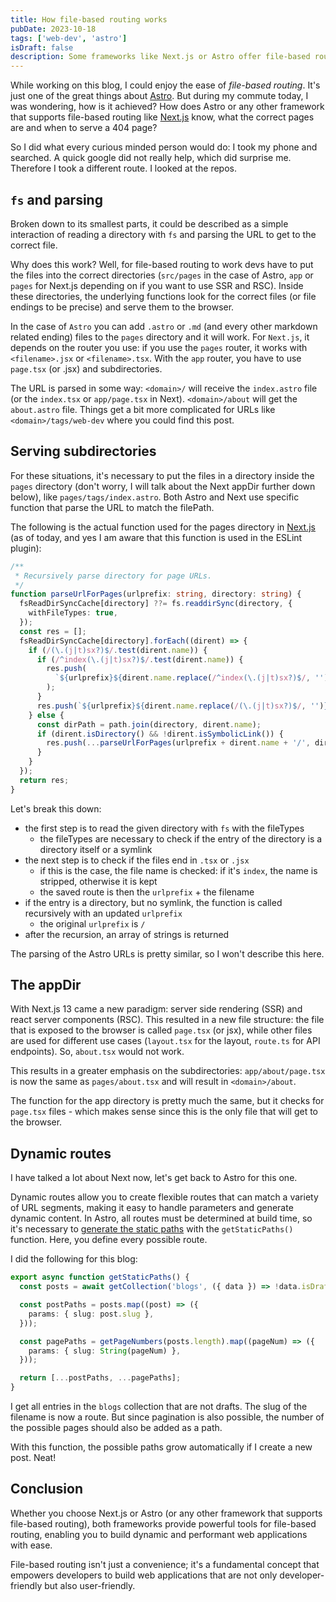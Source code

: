 ```yaml
---
title: How file-based routing works
pubDate: 2023-10-18
tags: ['web-dev', 'astro']
isDraft: false
description: Some frameworks like Next.js or Astro offer file-based routing - here's how it works
---
```


While working on this blog, I could enjoy the ease of _file-based routing_. It's just one of the great things about [Astro](https://astro.build). But during my commute today, I was wondering, how is it achieved? How does Astro or any other framework that supports file-based routing like [Next.js](https://nextjs.org) know, what the correct pages are and when to serve a 404 page?

So I did what every curious minded person would do: I took my phone and searched. A quick google did not really help, which did surprise me. Therefore I took a different route. I looked at the repos.

## `fs` and parsing

Broken down to its smallest parts, it could be described as a simple interaction of reading a directory with `fs` and parsing the URL to get to the correct file.

Why does this work? Well, for file-based routing to work devs have to put the files into the correct directories (`src/pages` in the case of Astro, `app` or `pages` for Next.js depending on if you want to use SSR and RSC). Inside these directories, the underlying functions look for the correct files (or file endings to be precise) and serve them to the browser.

In the case of `Astro` you can add `.astro` or `.md` (and every other markdown related ending) files to the `pages` directory and it will work.
For `Next.js`, it depends on the router you use: if you use the `pages` router, it works with `<filename>.jsx` or `<filename>.tsx`. With the `app` router, you have to use `page.tsx` (or .jsx) and subdirectories.

The URL is parsed in some way: `<domain>/` will receive the `index.astro` file (or the `index.tsx` or `app/page.tsx` in Next). `<domain>/about` will get the `about.astro` file. Things get a bit more complicated for URLs like `<domain>/tags/web-dev` where you could find this post.

## Serving subdirectories

For these situations, it's necessary to put the files in a directory inside the `pages` directory (don't worry, I will talk about the Next appDir further down below), like `pages/tags/index.astro`. Both Astro and Next use specific function that parse the URL to match the filePath.

The following is the actual function used for the pages directory in [Next.js](https://github.com/vercel/next.js/blob/canary/packages/eslint-plugin-next/src/utils/url.ts) (as of today, and yes I am aware that this function is used in the ESLint plugin):

```ts
/**
 * Recursively parse directory for page URLs.
 */
function parseUrlForPages(urlprefix: string, directory: string) {
  fsReadDirSyncCache[directory] ??= fs.readdirSync(directory, {
    withFileTypes: true,
  });
  const res = [];
  fsReadDirSyncCache[directory].forEach((dirent) => {
    if (/(\.(j|t)sx?)$/.test(dirent.name)) {
      if (/^index(\.(j|t)sx?)$/.test(dirent.name)) {
        res.push(
          `${urlprefix}${dirent.name.replace(/^index(\.(j|t)sx?)$/, '')}`,
        );
      }
      res.push(`${urlprefix}${dirent.name.replace(/(\.(j|t)sx?)$/, '')}`);
    } else {
      const dirPath = path.join(directory, dirent.name);
      if (dirent.isDirectory() && !dirent.isSymbolicLink()) {
        res.push(...parseUrlForPages(urlprefix + dirent.name + '/', dirPath));
      }
    }
  });
  return res;
}
```

Let's break this down:

- the first step is to read the given directory with `fs` with the fileTypes
  - the fileTypes are necessary to check if the entry of the directory is a directory itself or a symlink
- the next step is to check if the files end in `.tsx` or `.jsx`
  - if this is the case, the file name is checked: if it's `index`, the name is stripped, otherwise it is kept
  - the saved route is then the `urlprefix` + the filename
- if the entry is a directory, but no symlink, the function is called recursively with an updated `urlprefix`
  - the original `urlprefix` is `/`
- after the recursion, an array of strings is returned

The parsing of the Astro URLs is pretty similar, so I won't describe this here.

## The appDir

With Next.js 13 came a new paradigm: server side rendering (SSR) and react server components (RSC). This resulted in a new file structure: the file that is exposed to the browser is called `page.tsx` (or jsx), while other files are used for different use cases (`layout.tsx` for the layout, `route.ts` for API endpoints). So, `about.tsx` would not work.

This results in a greater emphasis on the subdirectories: `app/about/page.tsx` is now the same as `pages/about.tsx` and will result in `<domain>/about`.

The function for the app directory is pretty much the same, but it checks for `page.tsx` files - which makes sense since this is the only file that will get to the browser.

## Dynamic routes

I have talked a lot about Next now, let's get back to Astro for this one.

Dynamic routes allow you to create flexible routes that can match a variety of URL segments, making it easy to handle parameters and generate dynamic content. In Astro, all routes must be determined at build time, so it's necessary to [generate the static paths](https://docs.astro.build/en/core-concepts/routing/#static-ssg-mode) with the `getStaticPaths()` function. Here, you define every possible route.

I did the following for this blog:

```ts
export async function getStaticPaths() {
  const posts = await getCollection('blogs', ({ data }) => !data.isDraft);

  const postPaths = posts.map((post) => ({
    params: { slug: post.slug },
  }));

  const pagePaths = getPageNumbers(posts.length).map((pageNum) => ({
    params: { slug: String(pageNum) },
  }));

  return [...postPaths, ...pagePaths];
}
```

I get all entries in the `blogs` collection that are not drafts. The slug of the filename is now a route. But since pagination is also possible, the number of the possible pages should also be added as a path.

With this function, the possible paths grow automatically if I create a new post. Neat!

## Conclusion

Whether you choose Next.js or Astro (or any other framework that supports file-based routing), both frameworks provide powerful tools for file-based routing, enabling you to build dynamic and performant web applications with ease.

File-based routing isn't just a convenience; it's a fundamental concept that empowers developers to build web applications that are not only developer-friendly but also user-friendly.
